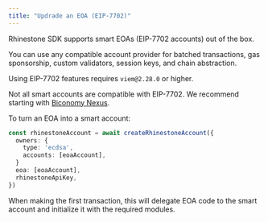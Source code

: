```yaml
---
title: "Updrade an EOA (EIP-7702)"
---
```


Rhinestone SDK supports smart EOAs (EIP-7702 accounts) out of the box.

You can use any compatible account provider for batched transactions, gas sponsorship, custom validators, session keys, and chain abstraction.

<Info>Using EIP-7702 features requires `viem@2.28.0` or higher.</Info>

<Warning>Not all smart accounts are compatible with EIP-7702. We recommend starting with [Biconomy Nexus](../customize/smart-account-providers/biconomy-nexus).</Warning>

To turn an EOA into a smart account:

```ts {6}
const rhinestoneAccount = await createRhinestoneAccount({
  owners: {
    type: 'ecdsa',
    accounts: [eoaAccount],
  }
  eoa: [eoaAccount],
  rhinestoneApiKey,
})
```

When making the first transaction, this will delegate EOA code to the smart account and initialize it with the required modules.
